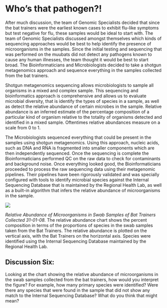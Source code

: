 # Who’s that pathogen?!

After much discussion, the team of Genomic Specialists decided that since the bat trainers were the earliest known cases to exhibit flu-like symptoms but test negative for flu, these samples would be ideal to start with. The team of Genomic Specialists discussed amongst themselves which kinds of sequencing approaches would be best to help identify the presence of microorganisms in the samples. Since the initial testing and sequencing that was performed on the muubats did not detect any pathogens known to cause any human illnesses, the team thought it would be best to start broad. The Bioinformaticians and Microbiologists decided to take a shotgun metagenomics approach and sequence everything in the samples collected from the bat trainers. 

Shotgun metagenomics sequencing allows microbiologists to sample all organisms in a mixed and complex sample. This sequencing and bioinformatics approach is comprehensive and allows us to evaluate microbial diversity, that is identify the types of species in a sample, as well as detect the relative abundance of certain microbes in the sample. Relative abundance is an inferred estimate of the percentage composition of a particular kind of organism relative to the totality of organisms detected and identified in a mixed sample. Oftentimes relative abundances measure on a scale from 0 to 1. 

The Microbiologists sequenced everything that could be present in the samples using shotgun metagenomics. Using this approach, nucleic acids, such as DNA and RNA is fragmented into smaller components which are then independently sequenced. Once the sequencing is complete the Bioinformaticians performed QC on the raw data to check for contaminants and background noise. Once everything looked good, the Bioinformaticians proceeded to process the raw sequencing data using their metagenomic pipelines. Their pipelines have been rigorously validated and was specially configured with tools to identify microbial species against the Internal Sequencing Database that is maintained by the Regional Health Lab, as well as a built-in algorithm that infers the relative abundance of microorganisms in the sample.

![](../images/relabundance_1.jpeg)

*Relative Abundance of Microorganisms in Swab Samples of Bat Trainers Collected 31-01-08.*
The relative abundance chart shows the percent composition in terms of the proportions of species in the swab samples taken from the Bat Trainers. The relative abundance is plotted on the vertical axis, with the Bat Trainers on the horizontal axis. Species were identified using the Internal Sequencing Database maintained by the Regional Health Lab.

## Discussion Six:

Looking at the chart showing the relative abundance of microorganisms in the swab samples collected from the bat trainers, how would you interpret the figure? For example, how many primary species were identified? Were there any species that were found in the sample that did not show any match to the Internal Sequencing Database? What do you think that might mean?